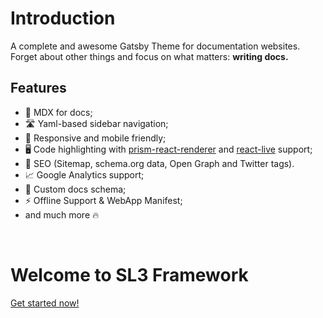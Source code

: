 
# Introduction

A complete and awesome Gatsby Theme for documentation websites.
Forget about other things and focus on what matters: **writing docs.**

## Features

-   📝 MDX for docs;
-   🛣 Yaml-based sidebar navigation;
-   📱 Responsive and mobile friendly;
-   🖥 Code highlighting with [prism-react-renderer](https://github.com/FormidableLabs/prism-react-renderer) and [react-live](https://github.com/FormidableLabs/react-live) support;
-   🥇 SEO (Sitemap, schema.org data, Open Graph and Twitter tags).
-   📈 Google Analytics support;
-   📄 Custom docs schema;
-   ⚡️ Offline Support & WebApp Manifest;
-   and much more 🔥

<br />

<Social />

# Welcome to SL3 Framework

[Get started now!](/getting-started)

